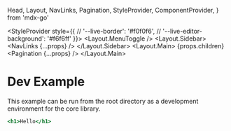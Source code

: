   Head,
  Layout,
  NavLinks,
  Pagination,
  StyleProvider,
  ComponentProvider,
} from 'mdx-go'

<Head>
  <title>Hello</title>
</Head>

  <StyleProvider
    style={{
      // '--live-border': '#f0f0f6',
      // '--live-editor-background': '#f6f6ff'
    }}>
    <Layout>
      <Layout.MenuToggle />
      <Layout.Sidebar>
        <NavLinks {...props} />
      </Layout.Sidebar>
      <Layout.Main>
        {props.children}
        <Pagination {...props} />
      </Layout.Main>
    </Layout>
  </StyleProvider>

# Dev Example

This example can be run from the root directory as a development environment for the core library.

```.jsx
<h1>Hello</h1>
```
